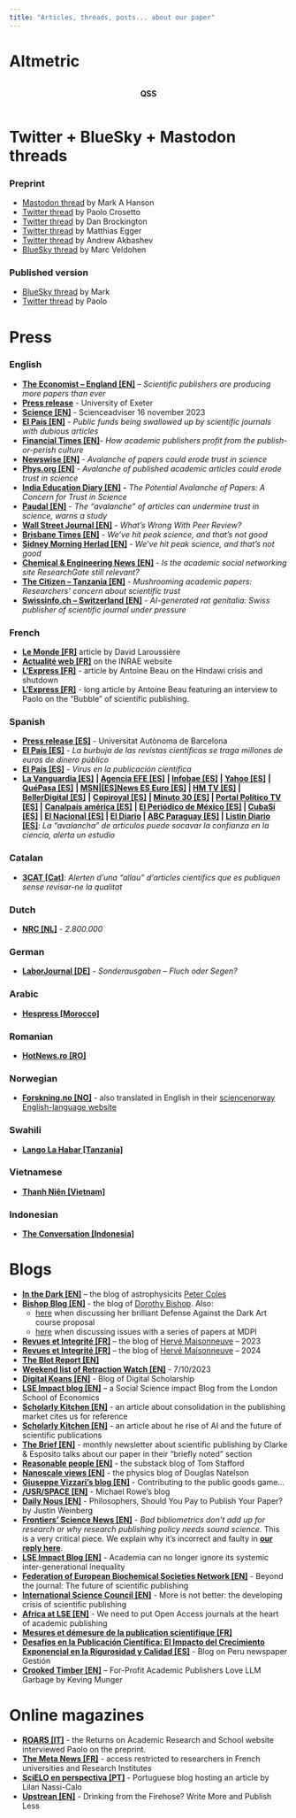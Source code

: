 ```yaml
---
title: "Articles, threads, posts... about our paper"
---
```


# Altmetric

<!-- Add the Altmetric embed script once at the beginning -->

```{=html}
<script type="text/javascript" src="https://d1bxh8uas1mnw7.cloudfront.net/assets/embed.js"></script>

<div style="display: flex; gap: 20px; align-items: center; justify-content: center;">
  <div style="text-align: center;">
    <p><strong>QSS</strong></p>
    <div class="altmetric-embed" data-badge-type="medium-donut" data-badge-details="right" data-altmetric-id="154736608"></div>
  </div>
</div>
```

# Twitter + BlueSky + Mastodon threads

### Preprint

-   [Mastodon thread](https://t.co/pL6Hwl9mnk) by Mark A Hanson
-   [Twitter thread](https://twitter.com/PaoloCrosetto/status/1707771226947469471) by Paolo Crosetto
-   [Twitter thread](https://twitter.com/danbrockington/status/1707737121228820523) by Dan Brockington
-   [Twitter thread](https://x.com/eggersnsf/status/1708458262717239692?s=20) by Matthias Egger
-   [Twitter thread](https://x.com/Andrew_Akbashev/status/1725523799959871816?s=20) by Andrew Akbashev
-   [BlueSky thread](https://bsky.app/profile/marcveld.bsky.social/post/3keiaui65s225) by Marc Veldohen

### Published version

-   [BlueSky thread](https://bsky.app/profile/hansonmark.bsky.social/post/3lbcgotzqmk2n) by Mark
-   [Twitter thread](https://x.com/PaoloCrosetto/status/1860348208980935093) by Paolo

# Press

### English

-   [**The Economist -- England \[EN\]**](https://www.economist.com/science-and-technology/2024/11/20/scientific-publishers-are-producing-more-papers-than-ever) -- *Scientific publishers are producing more papers than ever*
-   [**Press release**](https://news.exeter.ac.uk/faculty-of-environment-science-and-economy/avalanche-of-papers-could-erode-trust-in-science/) - University of Exeter
-   [**Science \[EN\]**](https://www.science.org/content/article/scienceadviser-scientists-are-publishing-too-many-papers-and-s-bad-science) - Scienceadviser 16 november 2023
-   [**El País \[EN\]**](https://english.elpais.com/science-tech/2023-10-31/public-funds-being-swallowed-up-by-scientific-journals-with-dubious-articles.html) - *Public funds being swallowed up by scientific journals with dubious articles*
-   [**Financial Times \[EN\]**](www.ft.com/content/575f72a8-4eb2-4538-87a8-7652d67d499e#selection-1573.0-1573.65)- *How academic publishers profit from the publish-or-perish culture*
-   [**Newswise \[EN\]**](https://www.newswise.com/articles/avalanche-of-papers-could-erode-trust-in-science) - *Avalanche of papers could erode trust in science*
-   [**Phys.org \[EN\]**](https://phys.org/news/2023-11-avalanche-published-academic-articles-erode.html) - *Avalanche of published academic articles could erode trust in science*
-   [**India Education Diary \[EN\]**](https://indiaeducationdiary.in/the-potential-avalanche-of-papers-a-concern-for-trust-in-science/#google_vignette) **-** *The Potential Avalanche of Papers: A Concern for Trust in Science*
-   [**Paudal \[EN\]**](https://indiaeducationdiary.in/the-potential-avalanche-of-papers-a-concern-for-trust-in-science/#google_vignette "https://www.paudal.com/2023/11/03/the-avalanche-of-articles-can-undermine-trust-in-science-warns-a-study/") - *The "avalanche" of articles can undermine trust in science, warns a study*
-   [**Wall Street Journal \[EN\]**](https://www.wsj.com/science/whats-wrong-with-peer-review-e5d2d428) - *What's Wrong With Peer Review?*
-   [**Brisbane Times \[EN\]**](https://www.brisbanetimes.com.au/national/we-ve-hit-peak-science-and-that-s-not-good-20240116-p5exkb.html) - *We've hit peak science, and that's not good*
-   [**Sidney Morning Herlad \[EN\]**](https://www.msn.com/en-au/news/australia/we-ve-hit-peak-science-and-that-s-not-good/ar-AA1n2LpP) - *We've hit peak science, and that's not good*
-   [**Chemical & Engineering News \[EN\]**](https://cen.acs.org/policy/publishing/academic-social-networking-site-ResearchGate/102/i2) - *Is the academic social networking site ResearchGate still relevant?*
-   [**The Citizen -- Tanzania \[EN\]**](https://www.thecitizen.co.tz/tanzania/news/national/mushrooming-academic-papers-researchers-concern-about-scientific-trust-4512832) - *Mushrooming academic papers: Researchers' concern about scientific trust*
-   [**Swissinfo.ch -- Switzerland \[EN\]**](https://www.swissinfo.ch/eng/science/wrong-ai-generated-images-in-scientific-journal-put-a-strain-on-swiss-publisher-frontiers/73657004) - *AI-generated rat genitalia: Swiss publisher of scientific journal under pressure*

### French

-   [**Le Monde \[FR\]**](https://www.lemonde.fr/sciences/article/2024/11/12/l-inflation-du-nombre-de-publications-scientifiques-interroge_6389778_1650684.html) article by David Laroussière
-   [**Actualité web \[FR\]**](https://www.inrae.fr/actualites/ledition-scientifique-pression) on the INRAE website
-   [**L'Express \[FR\]**](https://www.lexpress.fr/sciences-sante/sciences/articles-frauduleux-comment-des-dizaines-de-revues-scientifiques-ont-ete-detournees-YSAUA44SFVEWZKCOJDFO5SKSUI/?utm_medium=Social&utm_source=Twitter&s=09#Echobox=1702965183-1) - article by Antoine Beau on the Hindawi crisis and shutdown
-   [**L'Express \[FR\]**](https://www.lexpress.fr/sciences-sante/comme-si-on-etait-avant-le-krach-lombre-dune-crise-des-subprimes-de-ledition-scientifique-4VT43GRG3NGVDENZ7MN5MM6MXY/) - long article by Antoine Beau featuring an interview to Paolo on the "Bubble" of scientific publishing.

### Spanish

-   [**Press release \[ES\]**](https://www.uab.cat/web/sala-de-premsa-icta-uab/detall-noticia/la-avalancha-de-articulos-podria-socavar-la-confianza-en-la-ciencia-1345819907210.html?detid=1345899419174) - Universitat Autònoma de Barcelona
-   [**El País \[ES\]**](https://elpais.com/ciencia/2023-10-31/la-burbuja-de-las-revistas-cientificas-se-traga-millones-de-euros-de-dinero-publico.html) - *La burbuja de las revistas científicas se traga millones de euros de dinero público*
-   [**El País \[ES\]**](https://elpais.com/opinion/2023-11-06/virus-en-la-publicacion-cientifica.html) - *Virus en la publicación científica*
-   [**La Vanguardia \[ES\]**](https://www.lavanguardia.com/vida/20231103/9350563/avalancha-articulos-socavar-confianza-ciencia-alerta-estudio-agenciaslv20231103.html) **\| [Agencia EFE \[ES\]](https://efs.efeservicios.com/texto/avalancha-articulos-socavar-confianza-ciencia-alerta-estudio/55012231151)** **\| [Infobae \[ES\]](https://www.infobae.com/espana/agencias/2023/11/03/la-avalancha-de-articulos-puede-socavar-la-confianza-en-la-ciencia-alerta-un-estudio/)** **\| [Yahoo \[ES\]](https://es-us.finanzas.yahoo.com/noticias/avalancha-art%C3%ADculos-socavar-confianza-ciencia-123019473.html?guccounter=1&guce_referrer=aHR0cHM6Ly93d3cuZ29vZ2xlLmNvbS8&guce_referrer_sig=AQAAACwGooJJKifSMQikC5_syBbVha6GC6nn0YKF5iO8lsDuzizOmkX-LPEwm_UA7sKrePCWLsCzSzr-OihZvB1nGixPtBTlnchx16uhEXgoEqYrOP5b90RcNHB8B-pMYUFezdJdbEgyOpEVnbUoAlpASg9N2CJ08NuH_n748a0DYVh9)** **\| [QuéPasa \[ES\]](https://quepasamedia.com/noticias/vida-y-estilo/tecnologia/la-avalancha-de-articulos-puede-socavar-la-confianza-en-la-ciencia-alerta-un-estudio/)** **\| [MSN](https://www.msn.com/es-us/noticias/mundo/la-avalancha-de-art%C3%ADculos-puede-socavar-la-confianza-en-la-ciencia-alerta-un-estudio/ar-AA1jkwlO)\|[\[ES\]](https://www.msn.com/es-us/noticias/mundo/la-avalancha-de-art%C3%ADculos-puede-socavar-la-confianza-en-la-ciencia-alerta-un-estudio/ar-AA1jkwlO)[News ES Euro \[ES\]](https://news.eseuro.com/internacional/2504702.html) \| [HM TV \[ES\]](https://hmtv.com.do/index.php/noticias/noticias/32689-la-avalancha-de-articulos-puede-socavar-la-confianza-en-la-ciencia-alerta-un-estudio) \| [BellerDigital \[ES\]](https://bellerdigital.net/archivos/91387)** **\|** [**Copiroyal \[ES\]**](https://www.copiroyal.com/en/la-avalancha-de-articulos-puede-socavar-la-confianza-en-la-ciencia-alerta-un-estudio/) **\| [Minuto 30 \[ES\]](https://www.minuto30.com/la-avalancha-de-articulos-puede-socavar-la-confianza-en-la-ciencia-alerta-un-estudio/1518601/) \| [Portal Político TV \[ES\]](https://www.portalpolitico.tv/ciencia-y-tecnologia/la-avalancha-de-articulos-puede-socavar-la-confianza-en-la-ciencia-alerta-un) \|** [**Canalpaís américa \[ES\]**](https://www.canalpais.com/ultimo-minuto-agencias-efe/2023/11/03/la-avalancha-de-articulos-puede-socavar-la-confianza-en-la-ciencia-alerta-un-estudio.html) **\| [El Periódico de México \[ES\]](https://elperiodicodemexico.com/nota.php?sec=Culturales&id=1030719) \| [CubaSí \[ES\]](https://cubasi.cu/es/noticia/la-avalancha-de-articulos-puede-socavar-la-confianza-en-la-ciencia-alerta-un-estudio) \| [El Nacional \[ES\]](https://www.elnacional.com/ciencia-y-tecnologia/la-avalancha-de-articulos-puede-socavar-la-confianza-en-la-ciencia/) \| [El Diario](https://www.eldiario.es/tecnologia/avalancha-articulos-socavar-confianza-ciencia-alerta-estudio_1_10654678.html) \| [ABC Paraguay \[ES\]](https://www.abc.com.py/ciencia/2023/11/03/la-avalancha-de-articulos-puede-socavar-la-confianza-en-la-ciencia-alerta-un-estudio/) \| [Listin Diario \[ES\]](https://listindiario.com/las-mundiales/20231104/avalancha-articulos-socavar-confianza-ciencia-alerta-estudio_781263.html)**: *La "avalancha" de artículos puede socavar la confianza en la ciencia, alerta un estudio*

### Catalan

-   [**3CAT \[Cat\]**](https://www.ccma.cat/324/alerten-duna-allau-darticles-cientifics-que-es-publiquen-sense-revisar-ne-la-qualitat/noticia/3259015/): *Alerten d'una "allau" d'articles científics que es publiquen sense revisar-ne la qualitat*

### Dutch

-   [**NRC \[NL\]**](https://www.nrc.nl/nieuws/2023/10/07/2800000-a4176187) - *2.800.000*

### German

-   [**LaborJournal \[DE\]**](https://www.laborjournal.de/editorials/2881.php) - *Sonderausgaben -- Fluch oder Segen?*

### Arabic

-   [**Hespress \[Morocco\]**](https://www.hespress.com/ندوة-علمية-تحذر-من-المنشورات-المزيفة-1270627.html)

### Romanian

-   [**HotNews.ro \[RO\]**](https://www.hotnews.ro/stiri-opinii-26732423-cine-plateste-publicarea-rezultatelor-cercetarii.htm)

### Norwegian

-   [**Forskning.no \[NO\]**](https://www.forskning.no/forskningsmetode-om-forskning/det-har-blitt-50-prosent-mer-forskning-pa-sju-ar-drukner-de-viktige-funnene/2281883) - also translated in English in their [sciencenorway English-language website](https://www.sciencenorway.no/research-research-communication/the-amount-of-research-in-the-last-seven-years-has-grown-by-50-per-cent-are-important-findings-being-overlooked/2288899)

### Swahili

-   [**Lango La Habar \[Tanzania\]**](https://www.langolahabari.com/2024/01/udsm-yaja-na-vipaumbele-kuimarisha.html)

### Vietnamese

-   [**Thanh Niên \[Vietnam\]**](https://thanhnien.vn/truong-dh-canh-bao-nha-khoa-hoc-tim-cach-ne-tap-chi-san-moi-185231207234643626.htm)

### Indonesian

-   [**The Conversation \[Indonesia\]**](https://theconversation.com/pelanggaran-akademis-di-indonesia-masih-marak-merusak-ekosistem-riset-dan-menyalahgunakan-uang-rakyat-224516)

# Blogs

-   [**In the Dark \[EN\]**](https://telescoper.blog/2023/09/29/the-strain-on-scientific-publishing/) -- the blog of astrophysicits [Peter Coles](https://www.facebook.com/TelescoperPage/?ref=embed_page)
-   [**Bishop Blog \[EN\]**](http://deevybee.blogspot.com/2023/10/spitting-out-ai-gobbledegook-sandwich.html) - the blog of [Dorothy Bishop](https://www.psy.ox.ac.uk/people/dorothy-bishop). Also:
    -   [here](http://deevybee.blogspot.com/2023/11/defence-against-dark-arts-proposal-for.html) when discussing her brilliant Defense Against the Dark Art course proposal
    -   [here](https://deevybee.blogspot.com/2024/02/the-world-of-poor-things-at-mdpi.html) when discussing issues with a series of papers at MDPI
-   [**Revues et Integrité \[FR\]**](https://www.redactionmedicale.fr/2023/10/le-miracle-des-numeros-speciaux-des-revues-scientifiques-consequence-de-la-mediocrite-de-certains-milieux-academiques-fait-le-bonheur-de-marchands-de-reves#) -- the blog of [Hervé Maisonneuve](https://www.redactionmedicale.fr/about) -- 2023
-   [**Revues et Integrité \[FR\]**](https://www.redactionmedicale.fr/2024/11/toujours-la-problematique-de-cette-inflation-darticles) -- the blog of [Hervé Maisonneuve](https://www.redactionmedicale.fr/about) -- 2024
-   [**The Blot Report \[EN\]**](https://blotreport.com/2023/09/30/thematic-sets-of-scientific-papers/)
-   [**Weekend list of Retraction Watch \[EN\]**](https://retractionwatch.com/2023/10/07/weekend-reads-the-strain-on-publishing-gino-defends-herself-the-rise-of-fake-peer-review-retractions/) - 7/10/2023
-   [**Digital Koans \[EN\]**](https://digital-scholarship.org/digitalkoans/2023/10/09/the-strain-on-scientific-publishing/) - Blog of Digital Scholarship
-   [**LSE Impact blog \[EN\]**](https://blogs.lse.ac.uk/impactofsocialsciences/2023/10/23/the-strain-on-academic-publishing/) -- a Social Science impact Blog from the London School of Economics
-   [**Scholarly Kitchen \[EN\]**](https://scholarlykitchen.sspnet.org/2023/10/30/quantifying-consolidation-in-the-scholarly-journals-market/) - an article about consolidation in the publishing market cites us for reference
-   [**Scholarly Kitchen \[EN\]**](https://scholarlykitchen.sspnet.org/2023/11/02/we-need-more-garbage-subtraction-because-of-ai) - an article about he rise of AI and the future of scientific publications
-   [**The Brief \[EN\]**](https://www.ce-strategy.com/the-brief/strategic-combination/) - monthly newsletter about scientific publishing by Clarke & Esposito talks about our paper in their "briefly noted" section
-   [**Reasonable people \[EN\]**](https://tomstafford.substack.com/p/a-new-study-puts-another-nail-in?utm_source=profile&utm_medium=reader2) - the substack blog of Tom Stafford
-   [**Nanoscale views \[EN\]**](http://nanoscale.blogspot.com/2023/11/scientific-publishing-where-are-we-going.html) - the physics blog of Douglas Natelson
-   [**Giuseppe Vizzari's blog \[EN\]**](https://giuseppevizzari.github.io/posts/2023/11/Contributing/) - Contributing to the public goods game...
-   [**/USR/SPACE \[EN\]**](https://www.mrowe.co.za/blog/2023/11/link-the-strain-on-scientific-publishing/) - Michael Rowe's blog
-   [**Daily Nous \[EN\]**](https://dailynous.com/2024/02/06/philosophers-should-you-pay-to-publish-your-paper-guest-post/) - Philosophers, Should You Pay to Publish Your Paper? by Justin Weinberg
-   [**Frontiers' Science News \[EN\]**](https://www.frontiersin.org/news/2024/02/21/bad-bibliometrics-dont-add-up-for-research-or-why-research-publishing-policy) - *Bad bibliometrics don't add up for research or why research publishing policy needs sound science*. This is a very critical piece. We explain why it's incorrect and faulty in [**our reply here**](https://the-strain-on-scientific-publishing.github.io/website/posts/response_to_frontiers/).
-   [**LSE Impact Blog \[EN\]**](https://blogs.lse.ac.uk/impactofsocialsciences/2024/04/29/academia-can-no-longer-ignore-its-systemic-inter-generational-inequality/) - Academia can no longer ignore its systemic inter-generational inequality
-   [**Federation of European Biochemical Societies Network \[EN\]**](https://network.febs.org/posts/beyond-the-journal-the-future-of-scientific-publishing/) - Beyond the journal: The future of scientific publishing
-   [**International Science Council \[EN\]**](https://council.science/blog/more-is-not-better-the-developing-crisis-of-scientific-publishing) - More is not better: the developing crisis of scientific publishing
-   [**Africa at LSE \[EN\]**](https://blogs.lse.ac.uk/africaatlse/2024/07/09/we-need-to-put-open-access-journals-at-the-heart-of-academic-publishing/) - We need to put Open Access journals at the heart of academic publishing
-   [**Mesures et démesure de la publication scientifique \[FR\]**](https://www.ouvrirlascience.fr/mesures-et-demesure-de-la-publication-scientifique/)
-   [**Desafíos en la Publicación Científica: El Impacto del Crecimiento Exponencial en la Rigurosidad y Calidad \[ES\]**](https://gestion.pe/blog/el-arte-de-emprender-y-fallar/2024/10/desafios-en-la-publicacion-cientifica-el-impacto-del-crecimiento-exponencial-en-la-rigurosidad-y-calidad.html) - Blog on Peru newspaper Gestión
-   [**Crooked Timber \[EN\]**](https://crookedtimber.org/2024/11/08/for-profit-academic-publishers-love-llm-garbage/) -- For-Profit Academic Publishers Love LLM Garbage by Keving Munger

# Online magazines

-   [**ROARS \[IT\]**](https://www.roars.it/la-pressione-per-pubblicare-e-le-crepe-delleditoria-scientifica/) - the Returns on Academic Research and School website interviewed Paolo on the preprint.
-   [**The Meta News \[FR\]**](https://themeta.news/bourdieu-ou-shakespeare/) - access restricted to researchers in French universities and Research Institutes
-   [**SciELO en perspectiva \[PT\]**](https://blog.scielo.org/blog/2023/11/29/a-comunidade-cientifica-esta-publicando-muito-mais-e-isso-e-um-problema/?utm_source=rss&utm_medium=rss&utm_campaign=a-comunidade-cientifica-esta-publicando-muito-mais-e-isso-e-um-problema) - Portuguese blog hosting an article by Lilan Nassi-Calo
-   [**Upstrean \[EN\]**](https://upstream.force11.org/drinking-from-the-firehose/) - Drinking from the Firehose? Write More and Publish Less
